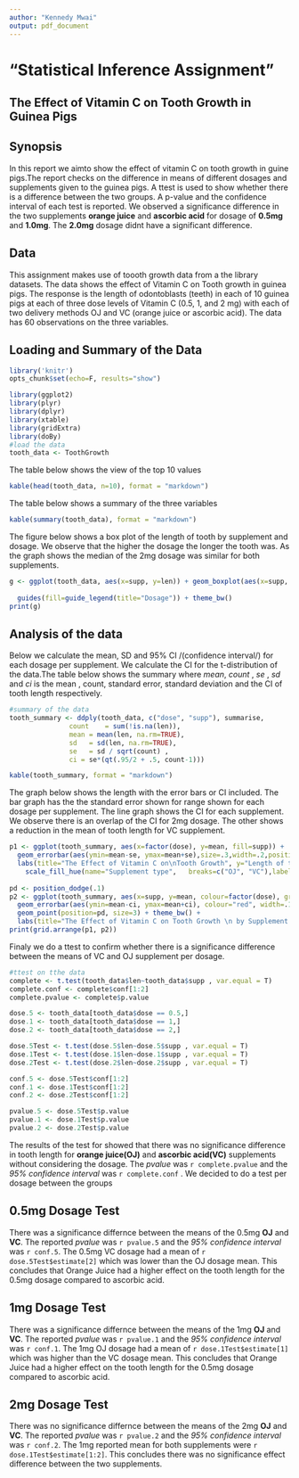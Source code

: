 ```yaml
---
author: "Kennedy Mwai"
output: pdf_document
---
```


"Statistical Inference Assignment"
============================================

The Effect of Vitamin C on Tooth Growth in Guinea Pigs
-------------------------------------------------------

Synopsis
------------
In this report we aimto show the effect of vitamin C on tooth growth in guine pigs.The report checks on the difference in means of different dosages and supplements given to the guinea pigs. A ttest is used to show whether there is a difference between the two groups. A p-value and the confidence interval of each test is reported. We observed a significance difference in the two supplements **orange juice** and **ascorbic acid** for dosage of **0.5mg** and **1.0mg**. The **2.0mg** dosage didnt have a significant difference.

Data
------
This assignment makes use of toooth growth data from a the library datasets. The data shows the effect of Vitamin C on Tooth growth in guinea pigs.  The response is the length of odontoblasts (teeth) in each of 10 guinea pigs at each of three dose levels of Vitamin C (0.5, 1, and 2 mg) with each of two delivery methods OJ and VC (orange juice or ascorbic acid). The data has 60 observations on the three variables. 

Loading and Summary of the Data
---------------------------------

```r
library('knitr')
opts_chunk$set(echo=F, results="show")
```

```r
library(ggplot2)
library(plyr)
library(dplyr)
library(xtable)
library(gridExtra)
library(doBy)
#load the data
tooth_data <- ToothGrowth
```

The table below shows the view of the top 10 values 

```r

kable(head(tooth_data, n=10), format = "markdown")

```


The table below shows a summary of the three variables

```r

kable(summary(tooth_data), format = "markdown")

```


The figure below shows a box plot of the length of tooth by supplement and dosage. We observe that the higher the dosage the longer the tooth was. As the graph shows the median of the 2mg dosage was similar for both supplements.


```r
g <- ggplot(tooth_data, aes(x=supp, y=len)) + geom_boxplot(aes(x=supp, y=len,fill =factor(dose))) + labs(title="Length of tooth by supplement and dosage",
                                                                                                     y="Length of tooth", x="Supplement") +
  guides(fill=guide_legend(title="Dosage")) + theme_bw()
print(g)
```



Analysis of the data
-----------------------
Below we calculate the mean, SD and 95% CI /(confidence interval/) for each dosage per supplement. We calculate the CI for the t-distribution of the data.The table below shows the summary where *mean*, *count* , *se* , *sd* and *ci* is the mean , count, standard error, standard deviation and the CI  of tooth length respectively.

```r
#summary of the data
tooth_summary <- ddply(tooth_data, c("dose", "supp"), summarise,
               count    = sum(!is.na(len)),
               mean = mean(len, na.rm=TRUE),
               sd   = sd(len, na.rm=TRUE),
               se   = sd / sqrt(count) ,
               ci = se*(qt(.95/2 + .5, count-1)))
```

```r

kable(tooth_summary, format = "markdown")

```


The graph below shows  the length with the error bars or CI included. The bar graph has the the standard error shown for range shown for each dosage per supplement. The line graph shows the CI for each supplement. We observe there is an overlap of the CI for 2mg dosage. The other shows a reduction in the mean of tooth length for VC supplement. 


```r
p1 <- ggplot(tooth_summary, aes(x=factor(dose), y=mean, fill=supp)) +   geom_bar(position=position_dodge(), stat="identity", colour="red",  size=.3) +      # Thinner lines
  geom_errorbar(aes(ymin=mean-se, ymax=mean+se),size=.3,width=.2,position=position_dodge(.9)) +
  labs(title="The Effect of Vitamin C on\nTooth Growth", y="Length of tooth", x="Dose (mg)") +
    scale_fill_hue(name="Supplement type",   breaks=c("OJ", "VC"),labels=c("Orange juice", "Ascorbic acid")) + theme_bw()
 
pd <- position_dodge(.1)
p2 <- ggplot(tooth_summary, aes(x=supp, y=mean, colour=factor(dose), group=dose)) + 
  geom_errorbar(aes(ymin=mean-ci, ymax=mean+ci), colour="red", width=.1, position=pd) + geom_line(position=pd) +
  geom_point(position=pd, size=3) + theme_bw() +  
  labs(title="The Effect of Vitamin C on Tooth Growth \n by Supplement and the CI", y="Length of tooth", x="Supplement") + guides(fill=guide_legend(title="Dosage (mg)"))
print(grid.arrange(p1, p2))

```


Finaly we do a ttest to confirm whether there is a significance difference between the means of VC and OJ supplement per dosage. 

```r
#ttest on tthe data
complete <- t.test(tooth_data$len~tooth_data$supp , var.equal = T)
complete.conf <- complete$conf[1:2]
complete.pvalue <- complete$p.value

dose.5 <- tooth_data[tooth_data$dose == 0.5,]
dose.1 <- tooth_data[tooth_data$dose == 1,]
dose.2 <- tooth_data[tooth_data$dose == 2,]

dose.5Test <- t.test(dose.5$len~dose.5$supp , var.equal = T)
dose.1Test <- t.test(dose.1$len~dose.1$supp , var.equal = T)
dose.2Test <- t.test(dose.2$len~dose.2$supp , var.equal = T)

conf.5 <- dose.5Test$conf[1:2]
conf.1 <- dose.1Test$conf[1:2]
conf.2 <- dose.2Test$conf[1:2]

pvalue.5 <- dose.5Test$p.value
pvalue.1 <- dose.1Test$p.value
pvalue.2 <- dose.2Test$p.value
```

The results of the test for showed that there was no significance difference in tooth length for **orange juice(OJ)** and **ascorbic acid(VC)** supplements without considering the dosage. The *pvalue* was `r complete.pvalue` and the *95% confidence interval* was `r complete.conf` . We decided to do a test per dosage between the groups

**0.5mg Dosage Test**
---------------------
There was a significance differnce between the means of the 0.5mg **OJ**  and **VC**. The reported *pvalue* was `r pvalue.5 `  and the *95% confidence interval* was `r conf.5`. The 0.5mg VC dosage had a mean of `r dose.5Test$estimate[2]` which was lower than the OJ dosage mean. This concludes that Orange Juice had a higher effect on the tooth length for the 0.5mg dosage compared to ascorbic acid.

**1mg Dosage Test**
---------------------
There was a significance differnce between the means of the 1mg **OJ**  and **VC**. The reported *pvalue* was `r pvalue.1 `  and the *95% confidence interval* was `r conf.1`. The 1mg OJ dosage had a mean of `r dose.1Test$estimate[1]` which was higher than the VC dosage mean. This concludes that Orange Juice had a higher effect on the tooth length for the 0.5mg dosage compared to ascorbic acid.

**2mg Dosage Test**
---------------------
There was no significance differnce between the means of the 2mg **OJ**  and **VC**. The reported *pvalue* was `r pvalue.2 `  and the *95% confidence interval* was `r conf.2`. The 1mg reported mean for both supplements were `r dose.1Test$estimate[1:2]`. This concludes there was no significance effect difference between the two supplements.


